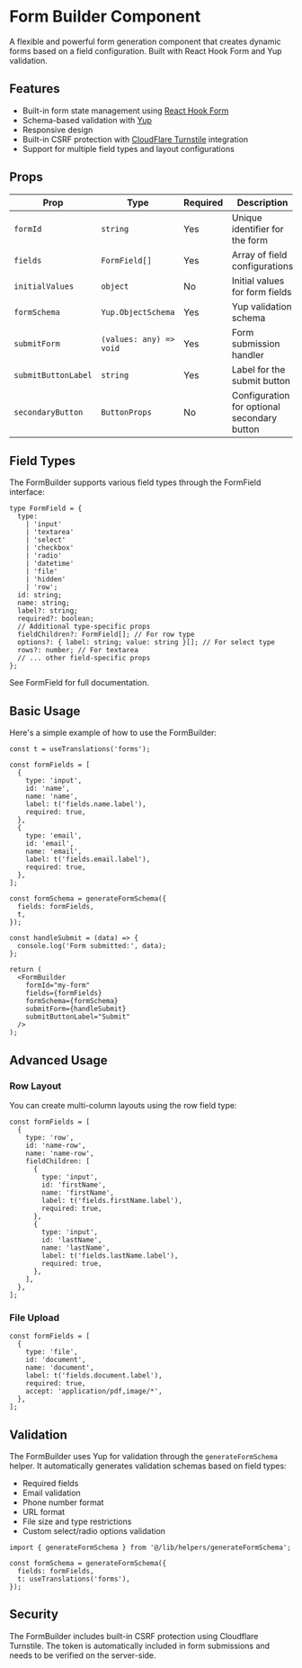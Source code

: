 
<Meta title="4 Forms/Form Builder/Form Builder" component={FormBuilder} />

# Form Builder Component

A flexible and powerful form generation component that creates dynamic forms based on a field configuration. Built with React Hook Form and Yup validation.

## Features

- Built-in form state management using [React Hook Form](https://www.react-hook-form.com/)
- Schema-based validation with [Yup](https://github.com/jquense/yup)
- Responsive design
- Built-in CSRF protection with [CloudFlare Turnstile](https://developers.cloudflare.com/turnstile/) integration
- Support for multiple field types and layout configurations

## Props

| Prop                | Type                    | Required | Description                                 |
| ------------------- | ----------------------- | -------- | ------------------------------------------- |
| `formId`            | `string`                | Yes      | Unique identifier for the form              |
| `fields`            | `FormField[]`           | Yes      | Array of field configurations               |
| `initialValues`     | `object`                | No       | Initial values for form fields              |
| `formSchema`        | `Yup.ObjectSchema`      | Yes      | Yup validation schema                       |
| `submitForm`        | `(values: any) => void` | Yes      | Form submission handler                     |
| `submitButtonLabel` | `string`                | Yes      | Label for the submit button                 |
| `secondaryButton`   | `ButtonProps`           | No       | Configuration for optional secondary button |

## Field Types

The FormBuilder supports various field types through the FormField interface:

```tsx
type FormField = {
  type:
    | 'input'
    | 'textarea'
    | 'select'
    | 'checkbox'
    | 'radio'
    | 'datetime'
    | 'file'
    | 'hidden'
    | 'row';
  id: string;
  name: string;
  label?: string;
  required?: boolean;
  // Additional type-specific props
  fieldChildren?: FormField[]; // For row type
  options?: { label: string; value: string }[]; // For select type
  rows?: number; // For textarea
  // ... other field-specific props
};
```

See FormField for full documentation.

## Basic Usage

Here's a simple example of how to use the FormBuilder:

```tsx
const t = useTranslations('forms');

const formFields = [
  {
    type: 'input',
    id: 'name',
    name: 'name',
    label: t('fields.name.label'),
    required: true,
  },
  {
    type: 'email',
    id: 'email',
    name: 'email',
    label: t('fields.email.label'),
    required: true,
  },
];

const formSchema = generateFormSchema({
  fields: formFields,
  t,
});

const handleSubmit = (data) => {
  console.log('Form submitted:', data);
};

return (
  <FormBuilder
    formId="my-form"
    fields={formFields}
    formSchema={formSchema}
    submitForm={handleSubmit}
    submitButtonLabel="Submit"
  />
);
```

## Advanced Usage

### Row Layout

You can create multi-column layouts using the row field type:

```tsx
const formFields = [
  {
    type: 'row',
    id: 'name-row',
    name: 'name-row',
    fieldChildren: [
      {
        type: 'input',
        id: 'firstName',
        name: 'firstName',
        label: t('fields.firstName.label'),
        required: true,
      },
      {
        type: 'input',
        id: 'lastName',
        name: 'lastName',
        label: t('fields.lastName.label'),
        required: true,
      },
    ],
  },
];
```

### File Upload

```tsx
const formFields = [
  {
    type: 'file',
    id: 'document',
    name: 'document',
    label: t('fields.document.label'),
    required: true,
    accept: 'application/pdf,image/*',
  },
];
```

## Validation

The FormBuilder uses Yup for validation through the `generateFormSchema` helper. It automatically generates validation schemas based on field types:

- Required fields
- Email validation
- Phone number format
- URL format
- File size and type restrictions
- Custom select/radio options validation

```tsx
import { generateFormSchema } from '@/lib/helpers/generateFormSchema';
```

```tsx
const formSchema = generateFormSchema({
  fields: formFields,
  t: useTranslations('forms'),
});
```

## Security

The FormBuilder includes built-in CSRF protection using Cloudflare Turnstile. The token is automatically included in form submissions and needs to be verified on the server-side.
